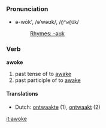 ===Pronunciation===
*ə-wōk', /əˈwəʊk/, /<tt>@"w@Uk</tt>/
*:[[Rhymes:English:-əʊk|Rhymes: -əʊk]]

=== Verb ===
'''awoke''' 

#past tense of to [[awake]]
#past participle of to [[awake]]

==== Translations ====
*Dutch: [[ontwaakte]] (1), [[ontwaakt]] (2)

[[it:awoke]]